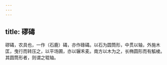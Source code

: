 ```yaml
---
---
---
```

title: 磟碡
---



磟碡，农具也，一作（石鹿）碡，亦作碌碡。以石为圆筒形，中贯以轴，外施木匡，曳行而转压之，以平场圃，亦以辗禾麦。南方以木为之，长椭圆形而有觚棱。其圆筒形者，则谓之辊轴。